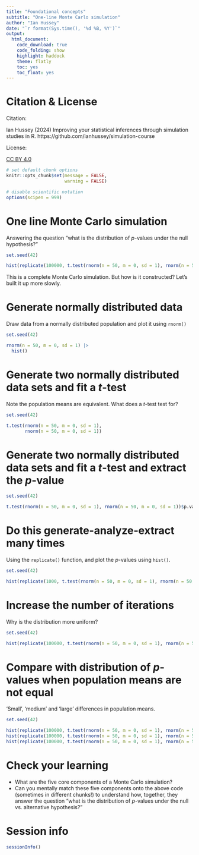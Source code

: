 ```yaml
---
title: "Foundational concepts"
subtitle: "One-line Monte Carlo simulation"
author: "Ian Hussey"
date: "`r format(Sys.time(), '%d %B, %Y')`"
output:
  html_document:
    code_download: true
    code_folding: show
    highlight: haddock
    theme: flatly
    toc: yes
    toc_float: yes
---
```


# Citation & License

Citation: 

Ian Hussey (2024) Improving your statistical inferences through simulation studies in R. https://github.com/ianhussey/simulation-course

License: 

[CC BY 4.0](https://creativecommons.org/licenses/by/4.0/deed.en)

```r

# set default chunk options
knitr::opts_chunk$set(message = FALSE,
                      warning = FALSE)

# disable scientific notation
options(scipen = 999) 

```

# One line Monte Carlo simulation

Answering the question "what is the distribution of *p*-values under the null hypothesis?"

```r

set.seed(42)

hist(replicate(100000, t.test(rnorm(n = 50, m = 0, sd = 1), rnorm(n = 50, m = 0, sd = 1))$p.value))

```

This is a complete Monte Carlo simulation. But how is it constructed? Let's built it up more slowly.

# Generate normally distributed data

Draw data from a normally distributed population and plot it using `rnorm()`

```r

set.seed(42)

rnorm(n = 50, m = 0, sd = 1) |> 
  hist()

```

# Generate two normally distributed data sets and fit a *t*-test 

Note the population means are equivalent. What does a *t*-test test for?

```r

set.seed(42)

t.test(rnorm(n = 50, m = 0, sd = 1), 
       rnorm(n = 50, m = 0, sd = 1))

```

# Generate two normally distributed data sets and fit a *t*-test and extract the *p*-value

```r

set.seed(42)

t.test(rnorm(n = 50, m = 0, sd = 1), rnorm(n = 50, m = 0, sd = 1))$p.value

```

# Do this generate-analyze-extract many times

Using the `replicate()` function, and plot the *p*-values using `hist()`.

```r

set.seed(42)

hist(replicate(1000, t.test(rnorm(n = 50, m = 0, sd = 1), rnorm(n = 50, m = 0, sd = 1))$p.value))

```

# Increase the number of iterations 

Why is the distribution more uniform?

```r

set.seed(42)

hist(replicate(100000, t.test(rnorm(n = 50, m = 0, sd = 1), rnorm(n = 50, m = 0, sd = 1))$p.value))

```

# Compare with distribution of *p*-values when population means are not equal

'Small', 'medium' and 'large' differences in population means.

```r

set.seed(42)

hist(replicate(100000, t.test(rnorm(n = 50, m = 0, sd = 1), rnorm(n = 50, m = 0.2, sd = 1))$p.value))
hist(replicate(100000, t.test(rnorm(n = 50, m = 0, sd = 1), rnorm(n = 50, m = 0.5, sd = 1))$p.value))
hist(replicate(100000, t.test(rnorm(n = 50, m = 0, sd = 1), rnorm(n = 50, m = 0.8, sd = 1))$p.value))

```

# Check your learning

- What are the five core components of a Monte Carlo simulation?
- Can you mentally match these five components onto the above code (sometimes in different chunks!) to understand how, together, they answer the question "what is the distribution of *p*-values under the null vs. alternative hypothesis?"

# Session info

```r

sessionInfo()

```





